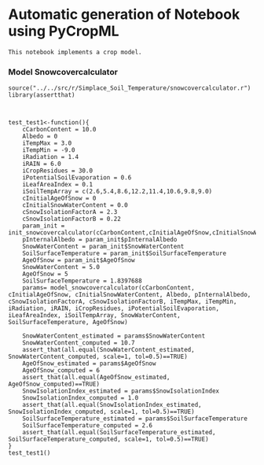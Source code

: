 # Automatic generation of Notebook using PyCropML
    This notebook implements a crop model.

### Model Snowcovercalculator


```
source("../../src/r/Simplace_Soil_Temperature/snowcovercalculator.r")
library(assertthat)

```


```


test_test1<-function(){
    cCarbonContent = 10.0
    Albedo = 0
    iTempMax = 3.0
    iTempMin = -9.0
    iRadiation = 1.4
    iRAIN = 6.0
    iCropResidues = 30.0
    iPotentialSoilEvaporation = 0.6
    iLeafAreaIndex = 0.1
    iSoilTempArray = c(2.6,5.4,8.6,12.2,11.4,10.6,9.8,9.0)
    cInitialAgeOfSnow = 0
    cInitialSnowWaterContent = 0.0
    cSnowIsolationFactorA = 2.3
    cSnowIsolationFactorB = 0.22
    param_init = init_snowcovercalculator(cCarbonContent,cInitialAgeOfSnow,cInitialSnowWaterContent,Albedo,cSnowIsolationFactorA,cSnowIsolationFactorB,iTempMax,iTempMin,iRadiation,iRAIN,iCropResidues,iPotentialSoilEvaporation,iLeafAreaIndex)
    pInternalAlbedo = param_init$pInternalAlbedo
    SnowWaterContent = param_init$SnowWaterContent
    SoilSurfaceTemperature = param_init$SoilSurfaceTemperature
    AgeOfSnow = param_init$AgeOfSnow
    SnowWaterContent = 5.0
    AgeOfSnow = 5
    SoilSurfaceTemperature = 1.8397688
    params= model_snowcovercalculator(cCarbonContent, cInitialAgeOfSnow, cInitialSnowWaterContent, Albedo, pInternalAlbedo, cSnowIsolationFactorA, cSnowIsolationFactorB, iTempMax, iTempMin, iRadiation, iRAIN, iCropResidues, iPotentialSoilEvaporation, iLeafAreaIndex, iSoilTempArray, SnowWaterContent, SoilSurfaceTemperature, AgeOfSnow)

    SnowWaterContent_estimated = params$SnowWaterContent
    SnowWaterContent_computed = 10.7
    assert_that(all.equal(SnowWaterContent_estimated, SnowWaterContent_computed, scale=1, tol=0.5)==TRUE)
    AgeOfSnow_estimated = params$AgeOfSnow
    AgeOfSnow_computed = 6
    assert_that(all.equal(AgeOfSnow_estimated, AgeOfSnow_computed)==TRUE)
    SnowIsolationIndex_estimated = params$SnowIsolationIndex
    SnowIsolationIndex_computed = 1.0
    assert_that(all.equal(SnowIsolationIndex_estimated, SnowIsolationIndex_computed, scale=1, tol=0.5)==TRUE)
    SoilSurfaceTemperature_estimated = params$SoilSurfaceTemperature
    SoilSurfaceTemperature_computed = 2.6
    assert_that(all.equal(SoilSurfaceTemperature_estimated, SoilSurfaceTemperature_computed, scale=1, tol=0.5)==TRUE)
}
test_test1()
```
